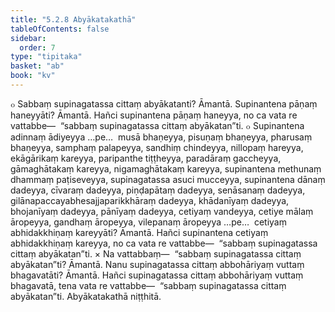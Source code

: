 ```yaml
---
title: "5.2.8 Abyākatakathā"
tableOfContents: false
sidebar:
  order: 7
type: "tipitaka"
basket: "ab"
book: "kv"
---
```



<DynamicBreadcrumb />

<Division number="901" book="kv">

<Paragraph number="2757" book="kv">
๐ Sabbaṃ supinagatassa cittaṃ abyākatanti? Āmantā. Supinantena pāṇaṃ haneyyāti? Āmantā. Hañci supinantena pāṇaṃ haneyya, no ca vata re vattabbe—  “sabbaṃ supinagatassa cittaṃ abyākatan”ti.
</Paragraph>

<Paragraph number="2758" book="kv">
๐ Supinantena adinnaṃ ādiyeyya …pe…  musā bhaṇeyya, pisuṇaṃ bhaṇeyya, pharusaṃ bhaṇeyya, samphaṃ palapeyya, sandhiṃ chindeyya, nillopaṃ hareyya, ekāgārikaṃ kareyya, paripanthe tiṭṭheyya, paradāraṃ gaccheyya, gāmaghātakaṃ kareyya, nigamaghātakaṃ kareyya, supinantena methunaṃ dhammaṃ paṭiseveyya, supinagatassa asuci mucceyya, supinantena dānaṃ dadeyya, cīvaraṃ dadeyya, piṇḍapātaṃ dadeyya, senāsanaṃ dadeyya, gilānapaccayabhesajjaparikkhāraṃ dadeyya, khādanīyaṃ dadeyya, bhojanīyaṃ dadeyya, pānīyaṃ dadeyya, cetiyaṃ vandeyya, cetiye mālaṃ āropeyya, gandhaṃ āropeyya, vilepanaṃ āropeyya …pe…  cetiyaṃ abhidakkhiṇaṃ kareyyāti? Āmantā. Hañci supinantena cetiyaṃ abhidakkhiṇaṃ kareyya, no ca vata re vattabbe—  “sabbaṃ supinagatassa cittaṃ abyākatan”ti.
</Paragraph>

</Division>
<Division number="902" book="kv">

<Paragraph number="2759" book="kv">
× Na vattabbaṃ—  “sabbaṃ supinagatassa cittaṃ abyākatan”ti? Āmantā. Nanu supinagatassa cittaṃ abbohāriyaṃ vuttaṃ bhagavatāti? Āmantā. Hañci supinagatassa cittaṃ abbohāriyaṃ vuttaṃ bhagavatā, tena vata re vattabbe—  “sabbaṃ supinagatassa cittaṃ abyākatan”ti.

</Paragraph>
</Division>

<Paragraph number="2760" type="center" book="kv">
Abyākatakathā niṭṭhitā.
</Paragraph>